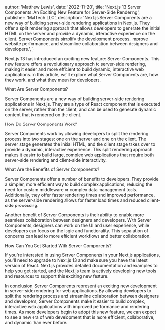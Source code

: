 
  author: 'Matthew Lewis',
  date: '2022-11-20',
  title:
    'Next.js 13 Server Components: An Exciting New Feature for Server-Side Rendering',
  publisher: 'MatTech LLC',
  description:
    'Next.js Server Components are a new way of building server-side rendering applications in Next.js. They offer a split rendering approach that allows developers to generate the initial HTML on the server and provide a dynamic, interactive experience on the client. Server Components simplify the development process, improve website performance, and streamline collaboration between designers and developers.',
}


Next.js 13 has introduced an exciting new feature: Server Components. This new feature offers a revolutionary approach to server-side rendering, making it easier and more efficient to build dynamic, interactive web applications. In this article, we'll explore what Server Components are, how they work, and what they mean for developers.

What Are Server Components?

Server Components are a new way of building server-side rendering applications in Next.js. They are a type of React component that is executed on the server, rather than the client, and can be used to generate dynamic content that is rendered on the client.

How Do Server Components Work?

Server Components work by allowing developers to split the rendering process into two stages: one on the server and one on the client. The server stage generates the initial HTML, and the client stage takes over to provide a dynamic, interactive experience. This split rendering approach makes it easier to build large, complex web applications that require both server-side rendering and client-side interactivity.

What Are the Benefits of Server Components?

Server Components offer a number of benefits to developers. They provide a simpler, more efficient way to build complex applications, reducing the need for custom middleware or complex data management tools. Additionally, they offer faster rendering times and improved performance, as the server-side rendering allows for faster load times and reduced client-side processing.

Another benefit of Server Components is their ability to enable more seamless collaboration between designers and developers. With Server Components, designers can work on the UI and user experience, while developers can focus on the logic and functionality. This separation of concerns can lead to more efficient workflows and better collaboration.

How Can You Get Started With Server Components?

If you're interested in using Server Components in your Next.js applications, you'll need to upgrade to Next.js 13 and make sure you have the latest version of React. Next.js provides detailed documentation and examples to help you get started, and the Next.js team is actively developing new tools and resources to support this exciting new feature.

In conclusion, Server Components represent an exciting new development in server-side rendering for web applications. By allowing developers to split the rendering process and streamline collaboration between designers and developers, Server Components make it easier to build complex, interactive web applications with improved performance and rendering times. As more developers begin to adopt this new feature, we can expect to see a new era of web development that is more efficient, collaborative, and dynamic than ever before.
